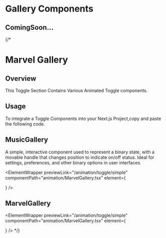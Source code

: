 
# Gallery Components

## ComingSoon...


{/* 

# Marvel Gallery

## Overview

This Toggle Section Contains Various Animated Toggle components.

## Usage

To integrate a Toggle Components into your Next.js Project,copy and paste the following code.

## MusicGallery

A simple, interactive component used to represent a binary state, with a movable handle that changes position to indicate on/off status. Ideal for settings, preferences, and other binary options in user interfaces.

<ElementWrapper
  previewLink="/animation/toggle/simple"
  componentPath="animation/MarvelGallery.tsx"
  element={
    <div className="relative min-h-[60vh]">
      <MusicGallery />
    </div>
  }
/>

## MarvelGallery

<ElementWrapper
  previewLink="/animation/toggle/simple"
  componentPath="animation/MarvelGallery.tsx"
  element={
    <div className="relative min-h-[60vh]">
      <MarvelGallery />
    </div>
  }
/> */}

